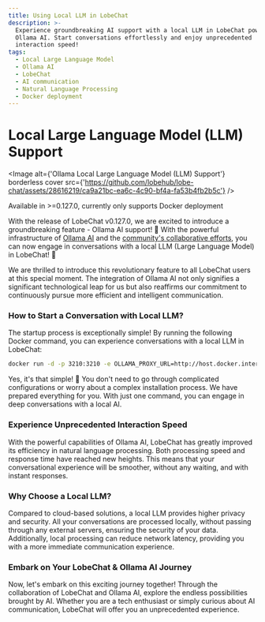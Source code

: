 ```yaml
---
title: Using Local LLM in LobeChat
description: >-
  Experience groundbreaking AI support with a local LLM in LobeChat powered by
  Ollama AI. Start conversations effortlessly and enjoy unprecedented
  interaction speed!
tags:
  - Local Large Language Model
  - Ollama AI
  - LobeChat
  - AI communication
  - Natural Language Processing
  - Docker deployment
---
```


# Local Large Language Model (LLM) Support

<Image
  alt={'Ollama Local Large Language Model (LLM) Support'}
  borderless
  cover
  src={'https://github.com/lobehub/lobe-chat/assets/28616219/ca9a21bc-ea6c-4c90-bf4a-fa53b4fb2b5c'}
/>

<Callout>Available in >=0.127.0, currently only supports Docker deployment</Callout>

With the release of LobeChat v0.127.0, we are excited to introduce a groundbreaking feature - Ollama AI support! 🤯 With the powerful infrastructure of [Ollama AI](https://ollama.ai/) and the [community's collaborative efforts](https://github.com/lobehub/lobe-chat/pull/1265), you can now engage in conversations with a local LLM (Large Language Model) in LobeChat! 🤩

We are thrilled to introduce this revolutionary feature to all LobeChat users at this special moment. The integration of Ollama AI not only signifies a significant technological leap for us but also reaffirms our commitment to continuously pursue more efficient and intelligent communication.

### How to Start a Conversation with Local LLM?

The startup process is exceptionally simple! By running the following Docker command, you can experience conversations with a local LLM in LobeChat:

```bash
docker run -d -p 3210:3210 -e OLLAMA_PROXY_URL=http://host.docker.internal:11434/v1 lobehub/lobe-chat
```

Yes, it's that simple! 🤩 You don't need to go through complicated configurations or worry about a complex installation process. We have prepared everything for you. With just one command, you can engage in deep conversations with a local AI.

### Experience Unprecedented Interaction Speed

With the powerful capabilities of Ollama AI, LobeChat has greatly improved its efficiency in natural language processing. Both processing speed and response time have reached new heights. This means that your conversational experience will be smoother, without any waiting, and with instant responses.

### Why Choose a Local LLM?

Compared to cloud-based solutions, a local LLM provides higher privacy and security. All your conversations are processed locally, without passing through any external servers, ensuring the security of your data. Additionally, local processing can reduce network latency, providing you with a more immediate communication experience.

### Embark on Your LobeChat & Ollama AI Journey

Now, let's embark on this exciting journey together! Through the collaboration of LobeChat and Ollama AI, explore the endless possibilities brought by AI. Whether you are a tech enthusiast or simply curious about AI communication, LobeChat will offer you an unprecedented experience.
